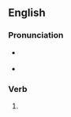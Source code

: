 ==English==

===Pronunciation===
* {{a|RP}} {{IPA|/ˈbəʊtɪd/|lang=en}}
* {{a|GenAm}} {{IPA|[ˈboʊ̯ɾɨd]|lang=en}}

===Verb===
{{head|en|verb form}}

# {{en-past of|boat}}
